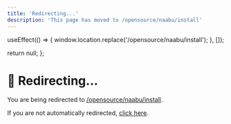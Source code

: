 ```yaml
---
title: 'Redirecting...'
description: 'This page has moved to /opensource/naabu/install'
---
```



  useEffect(() => {
    window.location.replace('/opensource/naabu/install');
  }, []);
  
  return null;
};

<RedirectComponent />

# 🔄 Redirecting...

You are being redirected to [/opensource/naabu/install](/opensource/naabu/install).

If you are not automatically redirected, [click here](/opensource/naabu/install).

<script dangerouslySetInnerHTML={{
  __html: `
    setTimeout(function() {
      if (typeof window !== 'undefined') {
        window.location.href = '/opensource/naabu/install';
      }
    }, 100);
  `
}} />